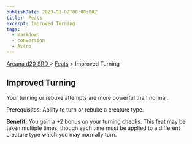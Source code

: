 ```yaml
---
publishDate: 2023-01-02T00:00:00Z
title:  Feats
excerpt: Improved Turning
tags:
  - markdown
  - conversion
  - Astro
---
```


[ Arcana d20 SRD ](/#arcanaD20) > [ Feats](arcana-d20-srd-feats-index) > Improved Turning

##  Improved Turning

Your turning or rebuke attempts are more powerful than normal.

Prerequisites: Ability to turn or rebuke a creature type.

**Benefit:** You gain a +2 bonus on your turning checks. This feat may be
taken multiple times, though each time must be applied to a different creature
type which you may normally turn.

